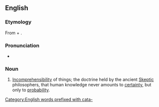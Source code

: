 ==English==

===Etymology===
From {{etyl|grc|en}} {{term|α-|lang=grc}} + {{term|καταλαμβάνειν||to seize|lang=grc}}.

===Pronunciation===
* {{a|US}} {{IPA|/eɪˈkæt.lˌɛp.si/}}

===Noun===
{{en-noun|-}}

#[[incomprehensibility|Incomprehensibility]] of things; the doctrine held by the ancient [[Skeptic]] philosophers, that human knowledge never amounts to [[certainty]], but only to [[probability]].

[[Category:English words prefixed with cata-]]
